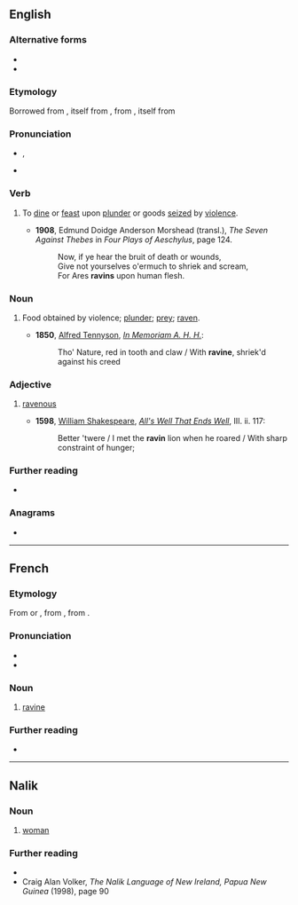 {{also|ravin'}}
==English==

===Alternative forms===
* {{l|en|raven}}
* {{l|en|ravine}}

===Etymology===
Borrowed from {{bor|en|fro|raviner||rush, seize by force}}, itself from {{m|fro|ravine||rapine}}, from {{der|en|la|rapina||plundering, loot}}, itself from {{m|la|rapere||seize, plunder, abduct}}

===Pronunciation===
* {{enPR|răvʹən}}, {{IPA|/ˈɹævən/|lang=en}}
* {{rhymes|ævən|lang=en}}

===Verb===
{{en-verb}}

# {{lb|en|obsolete}} To [[dine]] or [[feast]] upon [[plunder]] or goods [[seize]]d by [[violence]].
#* '''1908''', Edmund Doidge Anderson Morshead (transl.), ''The Seven Against Thebes'' in ''Four Plays of Aeschylus'', page 124.
#*: Now, if ye hear the bruit of death or wounds,<br />Give not yourselves o'ermuch to shriek and scream,<br />For Ares '''ravins''' upon human flesh.

===Noun===
{{en-noun|-}}

# {{lb|en|obsolete}} Food obtained by violence; [[plunder]]; [[prey]]; [[raven]].
#* '''1850''', [[w: Alfred, Lord Tennyson|Alfred Tennyson]], ''[[s: In Memoriam A. H. H.|In Memoriam A. H. H.]]'':
#*: Tho' Nature, red in tooth and claw / With '''ravine''', shriek'd against his creed

===Adjective===
{{en-adj}}

# {{lb|en|obsolete}} [[ravenous]]
#* '''1598''', [[w: William Shakespeare|William Shakespeare]], ''[[s: All's Well That Ends Well|All's Well That Ends Well]]'', III. ii. 117:
#*: Better 'twere / I met the '''ravin''' lion when he roared / With sharp constraint of hunger;

===Further reading===
* {{R:Webster 1913}}

===Anagrams===
* {{anagrams|en|a=ainrv|Arvin|Narvi|Vanir|invar}}

----

==French==

===Etymology===
From {{m|fr|ravine}} or {{m|fr|raviner}}, from {{der|fr|fro|ravine}}, from {{der|fr|la|rapina}}.

===Pronunciation===
* {{fr-IPA}}
* {{audio|Fr-ravin.ogg|Audio|lang=fr}}

===Noun===
{{fr-noun|m}}

# [[ravine]]

===Further reading===
* {{R:TLFi}}

----

==Nalik==

===Noun===
{{head|nal|noun|singular|[[a]] [[ravin]]|plural|[[a]] [[fu]] [[ravin]]}}

# [[woman]]

===Further reading===
* {{R:poz-oce:Ross 1988}}
* Craig Alan Volker, ''The Nalik Language of New Ireland, Papua New Guinea'' (1998), page 90